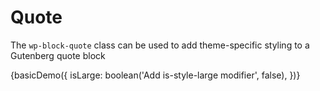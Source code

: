 
<Meta title="Components/Vendor/Wordpress/Quote" decorators={[withKnobs]} />

# Quote

The `wp-block-quote` class can be used to add theme-specific styling to a Gutenberg quote block

<Preview>
  <Story name="Basic" height="100px">
    {basicDemo({
      isLarge: boolean('Add is-style-large modifier', false),
    })}
  </Story>
</Preview>
